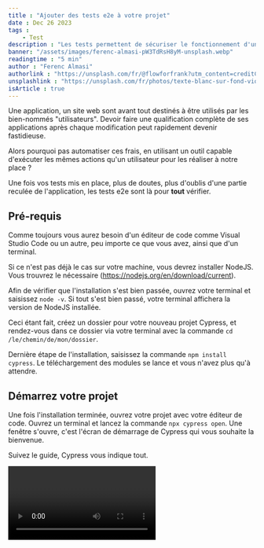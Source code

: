 ```yaml
---
title : "Ajouter des tests e2e à votre projet"
date : Dec 26 2023
tags :
    - Test
description : "Les tests permettent de sécuriser le fonctionnement d'une application, notamment les tests de bout en bout. Créez les vôtres avec Cypress !"
banner: "/assets/images/ferenc-almasi-pW3TdRsH8yM-unsplash.webp"
readingtime : "5 min"
author : "Ferenc Almasi"
authorlink : "https://unsplash.com/fr/@flowforfrank?utm_content=creditCopyText&utm_medium=referral&utm_source=unsplash"
unsplashlink : "https://unsplash.com/fr/photos/texte-blanc-sur-fond-violet-pW3TdRsH8yM?utm_content=creditCopyText&utm_medium=referral&utm_source=unsplash"
isArticle : true
---
```



Une application, un site web sont avant tout destinés à être utilisés par les bien-nommés "utilisateurs". Devoir faire une qualification complète de ses applications après chaque modification peut rapidement devenir fastidieuse.

Alors pourquoi pas automatiser ces frais, en utilisant un outil capable d'exécuter les mêmes actions qu'un utilisateur pour les réaliser à notre place ?

Une fois vos tests mis en place, plus de doutes, plus d'oublis d'une partie reculée de l'application, les tests e2e sont là pour **tout** vérifier.

## Pré-requis

Comme toujours vous aurez besoin d'un éditeur de code comme Visual Studio Code ou un autre, peu importe ce que vous avez, ainsi que d'un terminal.

Si ce n'est pas déjà le cas sur votre machine, vous devrez installer NodeJS. Vous trouvrez le nécessaire <Picture image={} caption="ici" />(https://nodejs.org/en/download/current).

Afin de vérifier que l'installation s'est bien passée, ouvrez votre terminal et saisissez `node -v`. Si tout s'est bien passé, votre terminal affichera la version de NodeJS installée.

Ceci étant fait, créez un dossier pour votre nouveau projet Cypress, et rendez-vous dans ce dossier via votre terminal avec la commande `cd /le/chemin/de/mon/dossier`.

Dernière étape de l'installation, saisissez la commande `npm install cypress`. Le téléchargement des modules se lance et vous n'avez plus qu'à attendre.

## Démarrez votre projet

Une fois l'installation terminée, ouvrez votre projet avec votre éditeur de code. Ouvrez un terminal et lancez la commande `npx cypress open`. Une fenêtre s'ouvre, c'est l'écran de démarrage de Cypress qui vous souhaite la bienvenue.
<Picture image={cypresswelcomepage} caption="Page de démarrage de Cypress" />

Suivez le guide, Cypress vous indique tout.

<Video path="/devendevenir/images/cypress-starting.webm" />

Si vous avez fait attention, l'arborescence de votre projet a changé. 

## Structure du projet

Alors qu'initialement votre projet n'était constitué que d'un dossier node_modules et de deux fichiers package.json et package-lock.json, de nouveaux éléments sont apparus.

<Picture image={cypressarborescence} caption="Arborescence du projet Cypress" />

Le dossier cypress contient les éléments suivants :

- un dossier e2e contenant de multiples exemples de tests de complexité variable
- un dossier fixtures contenant un exemple de données de test au format json
- un dossier support contenant :
  - des exemples de commandes Cypress.
  - un exemple de fichier de configuration e2e.js, qui est exécuté avant chaque exécution des tests.

Lorsque vous démarrez le projet, la fenêtre qui s'ouvre affiche tout simplement le contenu du dossier cypress/e2e, fichiers de test **xxx.cy.js** et sous-dossiers compris.

Quand vous cliquez sur un fichier, une nouvelle page s'ouvre, et l'exécution des tests (de ce fichier) se lance automatiquement.

<Picture image={cypresstestpage} caption="Page de test de Cypress" />

Avoir des tests qui fonctionnent mais sur un site qui n'est pas le vôtre, c'est intéressant mais ce n'est pas votre but. Conservez les fichiers pour mémoire ou supprimez-les, il est temps de créer vos propres tests.

## À quoi ça ressemble un test Cypress ?

Les fichiers de tests peuvent avoir différents formats (pour en savoir plus, allez `<Picture image={} caption="ici" />(https://docs.cypress.io/guides/core-concepts/writing-and-organizing-tests)), .js, .ts, les options sont nombreuses.
Pour ma part j'ai travaillé avec des fichiers .js. Les fichiers générés par cypress sont situés dans le dossier e2e, il est possible de structurer son projet avec un ensemble de sous-dossiers afin de s'y retrouver.
Les fichiers sont nommés en  selon le format **mon_fichier.cy.js**, ce qui corespond à l'écriture "snake case". Les mots sont en minuscules et séparés par des "_".

La structure d'un fichier est la suivante :

```javascript

describe('example to-do app', () => {
  beforeEach(() => {
    cy.visit('https://example.cypress.io/todo')
  })

  it('displays two todo items by default', () => {
    cy.get('.todo-list li').should('have.length', 2)
    cy.get('.todo-list li').first().should('have.text', 'Pay electric bill')
    cy.get('.todo-list li').last().should('have.text', 'Walk the dog')
  })

  it('can add new todo items', () => {
    const newItem = 'Feed the cat'
    cy.get('<Picture image={} caption="data-test=new-todo" />').type(`${newItem}{enter}`)
    cy.get('.todo-list li')
      .should('have.length', 3)
      .last()
      .should('have.text', newItem)
  })
})

```

Le fichier possède :
- une fonction describe() qui prend en argument une chaîne de caractère qui décrit le contexte de l'ensemble des tests du fichier, et en deuxième argument 
- une fonction anonyme qui contient elle-même 
- une suite de fonctions qui constituent le contexte de préparation des tests et les tests en eux-mêmes.

En résumé :

```javascript
describe('description',() => {
  beforeEach(() => {
    // préparation des tests
  })
  it('description du test', () => {
    // actions du test
  })
})
```

Bon OK, un test c'est fait comme ça, mais moi je veux visiter une page, cliquer sur un bouton, vérifier que je suis arrivé au bon endroit, que ma navbar a les bons éléments etc.
Ne vous emballez pas, on va y aller à petits pas.

## Les commandes Cypress

Pour votre plus grand bonheur, Cypress comporte un grand nombre de fonctionnalités natives que nous pouvons utiliser directement dans nos tests, en les préfixant avec `cy.log('exemple')`.

Je vais maintenant vous présenter les commandes Cypress que j'ai utilisé lorsque j'ai voulu réaliser des tests e2e sur mon blog.

### visit()

Son nom l'indique, c'est souvent le point de départ de nos tests, la commande qui nous permet de nous rendre sur la page que nous souhaitons tester. Elle prend en paramètre l'URL de la page en question.

```javascript
  beforeEach(() => {
    cy.visit("site.url")
  })
```

Plutôt que d'utiliser cette commande dans chaque test, on peut plus simplement l'exécuter dans le beforeEach() du fichier, ce qui exécutera cette commande en premier lieu pour chaque test.

On peut ensuite distinguer trois types de commandes :
- recherche
- action
- assertions

### Les commandes de recherche d'éléments

#### get()

Cette commande permet de récupérer un élément présent dans le code html de la page que l'on teste grâce à un sélecteur passé en paramètre. Le sélecteur peut être :

- le nom d'une balise (h1, p etc.)

```javascript
  it('get avec le nom de la balise', () => {
    cy.get('h1')
  })
```

- le nom d'une classe (.maClasse, .monAutreClasse)

```javascript
  it('get avec la classe de la balise', () => {
    cy.get('.title')
  })
```

- l'identifiant d'une balise (#maBalise)

```javascript
  it('get avec l`\'id de la balise', () => {
    cy.get('#titre')
  })
```

- le texte d'un attribut de balise (a<Picture image={} caption="href*="texte"" />)

```javascript
  it('get avec le contenu d''un attribut', () => {
    cy.get('a<Picture image={} caption="href*="texte"" />')
  })
```

- la combinaison des trois précédents éléments

On peut également rechercher une balise contenue dans une autre et préciser sa position (ul li:first).

```javascript
  it('get un élément et son premier enfant', () => {
    cy.get('ul li:first"]')
  })
```
Cette commande consitue généralement la première étape d'un test, il faut ensuite vérifier que les caractéristiques de l'élément recherché sont les bonnes. C'est le rôle de la prochaine commande, should().

#### find()

La commande find() a pratiquement le même rôle que get(), à l'exception près qu'elle effectue la recherche à partir de l'élément courant contrairement à la commande get(), qui recherche à partir de l'élément racine de la page.
Comme la recherche s'effectue sur l'élément courant, on ne peut pas écrire `cy.find("monSélecteur")`, on devra plutôt écrire `cy.get("monAutreSélecteur").find("monSélecteur")`.

#### eq()

La commande eq() a pour but de vous permettre de récupérer l'énième élément d'une liste d'éléments récupérée par l'usage de get() ou find().

```javascript
  it('get le deuxième élément d''une liste', () => {
    cy.get('sélecteur').eq(1)
  })
```

#### contains()

La commande contains() permet de récupérer un élément en fonction de son contenu. On peut préciser la recherche pour la rendre plus ou moins spécifique avec des options.

```javascript
  it('get un élément avec son texte sans tenir compte de la casse', () => {
    cy.contains("Texte", { matchCase: false })
  })
```

Maintenant que vous savez récupérer un élément de votre page, vous souhaitez probablement interagir avec lui.

### Les commandes d'action

Les commandes d'action vont nous permettre d'interagir avec les éléments de notre page, cliquer sur un élément, sélectionner un élément, remplir un formulaire etc. Les possibilités sont larges, je vais vous présenter ici celles que j'ai pu utiliser.

#### click()

Fondamental dès lors qu'on travaille sur un ordinateur, le clic est une action qui doit pouvoir être reproduite pour tester une application. Comme la commande find() vue plus haut, elle ne peut pas être utilisée ainsi `cy.click()`. Elle sera utilisée de la manière suivante `cy.get("sélecteur").click()`.
On peut également utiliser des mots-clés pour indiquer où cliquer (topLeft, center, bottomRight etc.).

#### select()

Pour sélectionner une option dans un menu déroulant, on doit utiliser la commande select().

```javascript
cy.get("select").find("option")
```

Cette action va sélectionner puis cliquer sur l'élément en question.

#### check() / uncheck()

Ces commandes ont pour rôle de cocher / décocher des cases à cocher ou des boutons radio dans un formulaire.

```javascript
cy.get("caseACocher").check()
cy.get("boutonRadio").uncheck()
```

#### type() / clear()

Ces commandes permettent de remplir / vider un champ de type input.

```javascript
cy.get("input").type("texte")
cy.get("input").clear()
```

Les interactions étant maintenant possibles, il est temps que le résultat de ces interactions est le bon.

### Les assertions

Les commandes d'assertion ont le rôle de vérifier que ce qu'elles reçoivent en entrée correspond bien aux critères qu'on leur passe en paramètre.

#### should()

La commande should() est appliquée à un élément récupéré dans votre page html. On va passer en paramètre des critères permettant de vérifier l'intégrité de l'élément inspecté.

Elle permet d'effectuer plusieurs vérifications sur le même élément, on peut enchaîner les assertions les unes après les autres.

```javascript
cy.get('selecteur')
  .should('exist')
  .should('be.visible')
  .should('have.length.greaterThan', 0)
  .should('have.class', 'maClasse')
```

Le premier argument de la commande should() est une chaîne de caractère correspondant à une condition à remplir pour que le test réussisse. Les termes acceptés sont nombreux et proviennent de 3 bibliothèques d'assertions, Chai, Sinon-Chai et Chai-jQuery.

Pour l'exemple précédent, les assertions vérifient que l'élément existe, qu'il est visible, qu'il possède au moins un élément et possède la classe CSS maClasse.

Il existe une très grande variété d'opérateurs utilisables avec la commande should(), ceux-ci étant issus de plusieurs bibliothèques d'assertions (Chai, Sinon-Chai, Chai-jQuery).
Cet article ne prétend pas être exhaustif, et pour ceux qui chercheraient une liste exhaustive de ces opérateurs, c'est <Picture image={} caption="ici" />(https://docs.cypress.io/guides/references/assertions).

## L'asynchronisme 

Avec Cypress, vous serez confrontés à des problèmes liés à l'asynchronisme des commandes. Cela signifie que certaines commandes peuvent s'exécuter alors que la précédente n'est pas terminée, ce qui peut provoquer des problèmes comme d'essayer de cliquer sur un élément dont le chargement n'est pas terminé. Ce type de problème fera immanquablement planter vos tests.

Heureusement, Cypress nous offre un moyen de limiter les problèmes, notamment avec la commande then(). Cette fonction attendra la fin de l'exécution de la commande avec laquelle elle s'enchaîne pour effectuer la suite du traitement.

```javascript
cy.get("select").find("option").eq(i).invoke("text").then((categoryName) => {
  cy.get("h1").contains(categoryName)
})
```

Les assertions permettent également de forcer Cypress à attendre le chargement d'un élément.

L'utilisation d'alias est une autre manière de forcer l'exécution synchrone des opérations.

```javascript
cy.get('#name').type('xxxx').as('nameInput');
cy.get('@nameInput').should('have.value', 'xxxx');
```

## Créez vos propres commandes Cypress

Pour tester votre application ou votre site, certaines opérations doivent être effectuées dans des contextes très différents. Par exemple, la connexion à votre application doit être réalisée en plusieurs points de vos tests.

Afin de centraliser votre code et de le rendre facilement réutilisable, il est possible de créer vos propres commandes Cypress.
Dans les fichiers d'exemple générés à la création de votre projet se trouve dans le dossier /support un fichier commands.js. Il fournit des exemples de commandes personnalisées.

```javascript
Cypress.Commands.add('maCommande', (param1, param2) => { ... })
```

Une commande existante peut également être surchargée afin de faire correspondre ses actions à votre cas d'usage. On réécrit une commande Cypress comme suit.

```javascript
Cypress.Commands.overwrite('visit', (originalFn, url, options) => { ... })
```

Une fois votre commande créée, il vous suffira d'importer la commande depuis les fichiers dans lesquels vous souhaitez l'utiliser pour qu'elle soit accessible.

```javascript
import { maCommande } from "../support/commands"

cy.maCommande("param1","param2")
```

Nous avons créé ici uniquement des commandes parents, c'est à dire des commandes qui s'utilisent accolés avec cy., mais il existe également des commandes enfants. Les commandes enfants sont appelées sur un élément déjà récupéré et utilisent celui-ci comme entrée.

```javascript
Cypress.Commands.add('maCommandeEnfant', { prevSubject: 'element'}, (subject, options) => { ... })
```

On utilisera une commande enfant de la manière suivante, chaînée avec une autre commande (parent ou enfant selon les cas).

```javascript
import { maCommande, maCommandeEnfant } from "../support/commands"

cy.maCommande("param1","param2").maCommandeEnfant()
```

## Conclusion

Cet article n'est qu'une rapide présentation des possibilités de Cypress, il vous reste bien des choses à découvrir, notamment la gestion du viewport, qui permet de tester si notre application est responsive et de vérifier que tous les éléments sont bien visibles.
Il ne vous reste plus qu'à vous lancer, et pourquoi pas créer un projet de test pour vérifier de temps à autre l'intégrité de votre site web. C'était d'ailleurs ce qui m'a incité à tester Cypress, vérifier l'état de mon site de manière automatique (le blog construit avec Jekyll à ce moment-là).